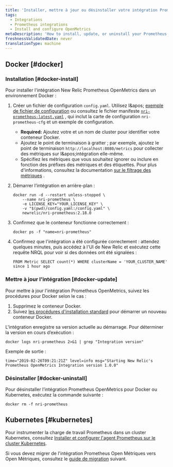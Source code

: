```yaml
---
title: 'Installer, mettre à jour ou désinstaller votre intégration Prometheus OpenMetrics'
tags:
  - Integrations
  - Prometheus integrations
  - Install and configure OpenMetrics
metaDescription: 'How to install, update, or uninstall your Prometheus OpenMetrics integration with New Relic for your Docker or Kubernetes environment.'
freshnessValidatedDate: never
translationType: machine
---
```


## Docker [#docker]

### Installation [#docker-install]

Pour installer l&apos;intégration New Relic Prometheus OpenMetrics dans un environnement Docker :

1. Créer un fichier de configuration `config.yaml`. Utilisez l&amp;apos; [exemple de fichier de configuration](/docs/integrations/prometheus-integrations/install-configure/configure-prometheus-openmetrics-integration#example-configuration-file) ou consultez le fichier manifeste [`nri-prometheus-latest.yaml`](https://download.newrelic.com/infrastructure_agent/integrations/kubernetes/nri-prometheus-latest.yaml) , qui inclut la carte de configuration `nri-prometheus-cfg` et un exemple de configuration.

   * <DNT>**Required:**</DNT> Ajoutez votre <InlinePopover type="licenseKey" />et un nom de cluster pour identifier votre conteneur Docker.
   * Ajoutez le point de terminaison à gratter ; par exemple, ajoutez le point de terminaison `http://localhost:8080/metrics` pour collecter des métriques sur l&amp;apos;intégration elle-même.
   * Spécifiez les métriques que vous souhaitez ignorer ou inclure en fonction des préfixes des métriques et des étiquettes. Pour plus d&apos;informations, consultez la documentation [sur le filtrage des métriques](/docs/infrastructure/prometheus-integrations/install-configure-prometheus-agent/setup-prometheus-agent/#drop-keep-metrics) .

2. Démarrer l’intégration en arrière-plan :

   ```
   docker run -d --restart unless-stopped \
       --name nri-prometheus \
       -e LICENSE_KEY="YOUR_LICENSE_KEY" \
       -v "$(pwd)/config.yaml:/config.yaml" \
       newrelic/nri-prometheus:2.18.0
   ```

3. Confirmez que le conteneur fonctionne correctement :

   ```
   docker ps -f "name=nri-prometheus"
   ```

4. Confirmez que l&apos;intégration a été configurée correctement : attendez quelques minutes, puis accédez à l&apos;UI de New Relic et exécutez cette requête NRQL pour voir si des données ont été signalées :

   ```
   FROM Metric SELECT count(*) WHERE clusterName = 'YOUR_CLUSTER_NAME'  since 1 hour ago
   ```

<InstallFeedback />

### Mettre à jour l&apos;intégration [#docker-update]

Pour mettre à jour l&apos;intégration Prometheus OpenMetrics, suivez les procédures pour Docker selon le cas :

1. Supprimez le conteneur Docker.
2. Suivez [les procédures d&apos;installation standard](#docker-install) pour démarrer un nouveau conteneur Docker.

L&apos;intégration enregistre sa version actuelle au démarrage. Pour déterminer la version en cours d’exécution :

```
docker logs nri-prometheus 2>&1 | grep "Integration version"
```

Exemple de sortie :

```
time="2019-02-26T09:21:21Z" level=info msg="Starting New Relic's Prometheus OpenMetrics Integration version 1.0.0"
```

### Désinstaller [#docker-uninstall]

Pour désinstaller l’intégration Prometheus OpenMetrics pour Docker ou Kubernetes, exécutez la commande suivante :

```
docker rm -f nri-prometheus
```

## Kubernetes [#kubernetes]

Pour instrumenter la charge de travail Prometheus dans un cluster Kubernetes, consultez [Installer et configurer l&apos;agent Prometheus sur le cluster Kubernetes](/docs/infrastructure/prometheus-integrations/install-configure-prometheus-agent/install-prometheus-agent).

Si vous devez migrer de l&apos;intégration Prometheus Open Métriques vers Open Métriques, consultez le [guide de migration](/docs/infrastructure/prometheus-integrations/install-configure-prometheus-agent/migration-guide) suivant.
